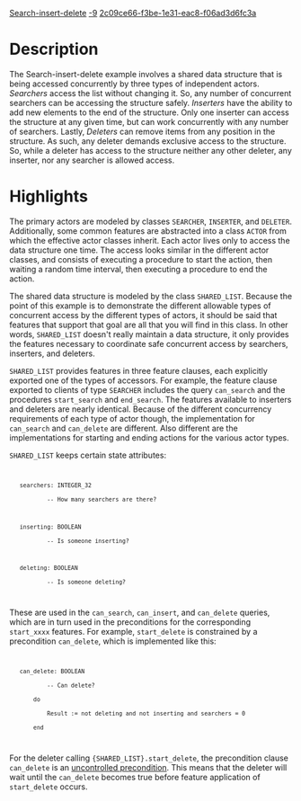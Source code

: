 [[Property:title|Search-insert-delete]]
[[Property:weight|-9]]
[[Property:uuid|2c09ce66-f3be-1e31-eac8-f06ad3d6fc3a]]
{{UnderConstruction}}


{{Beta}}


=Description=

The Search-insert-delete example involves a shared data structure that is being accessed concurrently by three types of independent actors. ''Searchers'' access the list without changing it. So, any number of concurrent searchers can be accessing the structure safely. ''Inserters'' have the ability to add new elements to the end of the structure. Only one inserter can access the structure at any given time, but can work concurrently with any number of searchers. Lastly, ''Deleters'' can remove items from any position in the structure. As such, any deleter demands exclusive access to the structure. So, while a deleter has access to the structure neither any other deleter, any inserter, nor any searcher is allowed access. 


=Highlights=

The primary actors are modeled by classes <code>SEARCHER</code>, <code>INSERTER</code>, and <code>DELETER</code>. Additionally, some common features are abstracted into a class <code>ACTOR</code> from which the effective actor classes inherit. Each actor lives only to access the data structure one time. The access looks similar in the different actor classes, and consists of executing a procedure to start the action, then waiting a random time interval, then executing a procedure to end the action. 

The shared data structure is modeled by the class <code>SHARED_LIST</code>. Because the point of this example is to demonstrate the different allowable types of concurrent access by the different types of actors, it should be said that features that support that goal are all that you will find in this class. In other words, <code>SHARED_LIST</code> doesn't really maintain a data structure, it only provides the features necessary to coordinate safe concurrent access by searchers, inserters, and deleters. 

<code>SHARED_LIST</code> provides features in three feature clauses, each explicitly exported one of the types of accessors. For example, the feature clause exported to clients of type <code>SEARCHER</code> includes the query <code>can_search</code> and the procedures <code>start_search</code> and <code>end_search</code>. The features available to inserters and deleters are nearly identical. Because of the different concurrency requirements of each type of actor though, the implementation for <code>can_search</code> and <code>can_delete</code> are different. Also different are the implementations for starting and ending actions for the various actor types. 

<code>SHARED_LIST</code> keeps certain state attributes:

<code>
    searchers: INTEGER_32
            -- How many searchers are there?

    inserting: BOOLEAN
            -- Is someone inserting?

    deleting: BOOLEAN
            -- Is someone deleting?
</code>

These are used in the <code>can_search</code>, <code>can_insert</code>, and <code>can_delete</code> queries, which are in turn used in the preconditions for the corresponding <code>start_xxxx</code> features. For example, <code>start_delete</code> is constrained by a precondition <code>can_delete</code>, which is implemented like this: 

<code>
    can_delete: BOOLEAN
            -- Can delete?
        do
            Result := not deleting and not inserting and searchers = 0
        end
</code>

For the deleter calling <code>{SHARED_LIST}.start_delete</code>, the precondition clause <code>can_delete</code> is an [[Concurrent Eiffel with SCOOP#Preconditions|uncontrolled precondition]]. This means that the deleter will wait until the <code>can_delete</code> becomes true before feature application of <code>start_delete</code> occurs.



